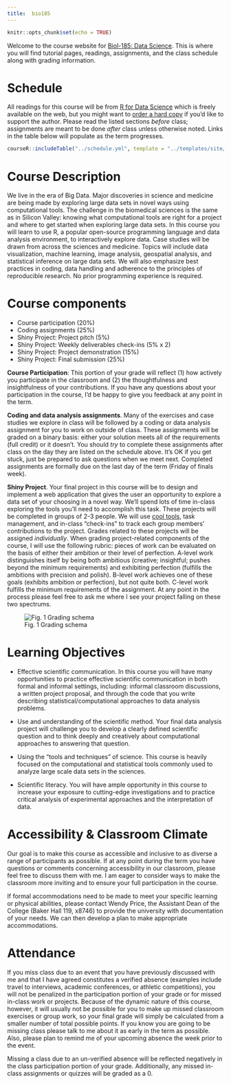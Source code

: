 ```yaml
---
title:  bio185
---
```


```r
knitr::opts_chunk$set(echo = TRUE)
```

Welcome to the course website for [Biol-185: Data Science](https://en.wikipedia.org/wiki/Data_science).  This is where you will find tutorial pages, readings, assignments, and the class schedule along with grading information.

# Schedule

All readings for this course will be from [R for Data Science](http://r4ds.had.co.nz/index.html) which is freely available on the web, but you might want to [order a hard copy](https://www.amazon.com/Data-Science-Transform-Visualize-Model/dp/1491910399) if you'd like to support the author.  Please read the listed sections *before* class; assignments are meant to be done *after* class unless otherwise noted.  Links in the table below will populate as the term progresses.

```r
courseR::includeTable("../schedule.yml", template = "../templates/site/table.html", widths = c(1, 3, 4, 4))
```

# Course Description

We live in the era of Big Data. Major discoveries in science and medicine are being made by exploring large data sets in novel ways using computational tools.  The challenge in the biomedical sciences is the same as in Silicon Valley: knowing what computational tools are right for a project and where to get started when exploring large data sets.  In this course you will learn to use R, a popular open-source programming language and data analysis environment, to interactively explore data.  Case studies will be drawn from across the sciences and medicine.  Topics will include data visualization, machine learning, image analysis, geospatial analysis, and statistical inference on large data sets.  We will also emphasize best practices in coding, data handling and adherence to the principles of reproducible research.  No prior programming experience is required.

# Course components

* Course participation (20%)
* Coding assignments (25%)
* Shiny Project: Project pitch (5%)
* Shiny Project: Weekly deliverables check-ins (5% x 2)
* Shiny Project: Project demonstration (15%)
* Shiny Project: Final submission (25%)

**Course Participation**:  This portion of your grade will reflect (1) how actively you participate in the classroom and (2) the thoughtfulness and insightfulness of your contributions.  If you have any questions about your participation in the course, I’d be happy to give you feedback at any point in the term.

**Coding and data analysis assignments**.  Many of the exercises and case studies we explore in class will be followed by a coding or data analysis assignment for you to work on outside of class.  These assignments will be graded on a binary basis:  either your solution meets all of the requirements (full credit) or it doesn’t.  You should *try* to complete these assignments after class on the day they are listed on the schedule above.  It's OK if you get stuck, just be prepared to ask questions when we meet next.  Completed assignments are formally due on the last day of the term (Friday of finals week).

**Shiny Project**.  Your final project in this course will be to design and implement a web application that gives the user an opportunity to explore a data set of your choosing in a novel way.  We'll spend lots of time in-class exploring the tools you'll need to accomplish this task.  These projects will be completed in groups of 2-3 people.  We will use [cool tools](https://github.com/), task management, and in-class "check-ins" to track each group members' contributions to the project. Grades related to these projects will be assigned *individually*.  When grading project-related components of the course, I will use the following rubric: pieces of work can be evaluated on the basis of either their ambition or their level of perfection.  A-level work distinguishes itself by being both ambitious (creative; insightful; pushes beyond the minimum requirements) and exhibiting perfection (fulfills the ambitions with precision and polish).  B-level work achieves one of these goals (exhibits ambition or perfection), but not quite both.  C-level work fulfills the minimum requirements of the assignment.  At any point in the process please feel free to ask me where I see your project falling on these two spectrums.

![Fig. 1 Grading schema][gradingModel]

# Learning Objectives

* Effective scientific communication.  In this course you will have many opportunities to practice effective scientific communication in both formal and informal settings, including:  informal classroom discussions, a written project proposal, and through the code that you write describing statistical/computational approaches to data analysis problems.

* Use and understanding of the scientific method.  Your final data analysis project will challenge you to develop a clearly defined scientific question and to think deeply and creatively about computational approaches to answering that question.

* Using the “tools and techniques” of science.  This course is heavily focused on the computational and statistical tools commonly used to analyze large scale data sets in the sciences.

* Scientific literacy.  You will have ample opportunity in this course to increase your exposure to cutting-edge investigations and to practice critical analysis of experimental approaches and the interpretation of data.

# Accessibility & Classroom Climate

Our goal is to make this course as accessible and inclusive to as diverse a range of participants as possible.  If at any point during the term you have questions or comments concerning accessibility in our classroom, please feel free to discuss them with me.  I am eager to consider ways to make the classroom more inviting and to ensure your full participation in the course.

If formal accommodations need to be made to meet your specific learning or physical abilities, please contact Wendy Price, the Assistant Dean of the College (Baker Hall 119, x8746) to provide the university with documentation of your needs.  We can then develop a plan to make appropriate accommodations.

# Attendance

If you miss class due to an event that you have previously discussed with me and that I have agreed constitutes a verified absence (examples include travel to interviews, academic conferences, or athletic competitions), you will not be penalized in the participation portion of your grade or for missed in-class work or projects.  Because of the dynamic nature of this course, however, it will usually not be possible for you to make up missed classroom exercises or group work, so your final grade will simply be calculated from a smaller number of total possible points.  If you know you are going to be missing class please talk to me about it as early in the term as possible.   Also, please plan to remind me of your upcoming absence the week prior to the event.

Missing a class due to an un-verified absence will be reflected negatively in the class participation portion of your grade.  Additionally, any missed in-class assignments or quizzes will be graded as a 0.

[gradingModel]: img/gradingModel.png "Grading model"
